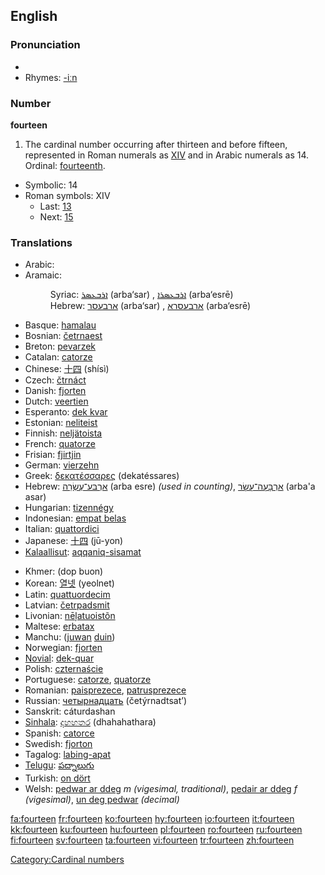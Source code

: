 {{wikipedia}}
==English==

===Pronunciation===
* {{audio|en-us-fourteen.ogg|Audio (US)}}
*Rhymes: [[Rhymes:English:-iːn|-iːn]]

===Number===
'''fourteen'''

# The cardinal number occurring after thirteen and before fifteen, represented in Roman numerals as [[XIV]] and in Arabic numerals as 14.  Ordinal: [[fourteenth]].
*Symbolic: 14
*Roman symbols: XIV
**Last: [[thirteen|13]]
**Next: [[fifteen|15]]

===Translations===
{{rfc-level|Translations at L3+ (AutoFormat would have corrected level of Translations)}}
{{top}}
*Arabic: {{ARchar|[[اربعة عشر]]}} {{Unicode|(’arbáʕaʈ ʕášar)}}
*Aramaic:
*:Syriac: [[ܐܪܒܥܣܪ]] (arba‘sar) {{m}}, [[ܐܪܒܥܣܪܐ]] (arba‘esrē) {{f}}
*:Hebrew: [[ארבעסר]] (arba‘sar) {{m}}, [[ארבעסרא]] (arba‘esrē) {{f}}
*Basque: [[hamalau]]
*Bosnian: [[četrnaest]]
*Breton: [[pevarzek]]
*Catalan: [[catorze]]
*Chinese: [[十四]] (shísì)
*Czech: [[čtrnáct]]
*Danish: [[fjorten]]
*Dutch: [[veertien]] {{f}}
*Esperanto: [[dek kvar]]
*Estonian: [[neliteist]]
*Finnish: [[neljätoista]]
*French: [[quatorze]] {{m}}
*Frisian: [[fjirtjin]]
*German: [[vierzehn]] {{f}}
*Greek: [[δεκατέσσαρες]] (dekatéssares)
*Hebrew: [[ארבע עשרה|אַרְבַּע־עֶשְׂרֵה]] (arba esre) {{f}} ''(used in counting)'', [[ארבעה עשר|אַרְבָּעָה־עָשָׂר]] (arba'a asar) {{m}}
*Hungarian: [[tizennégy]]
*Indonesian: [[empat belas]]
*Italian: [[quattordici]]
*Japanese: [[十四]] (jū-yon)
*[[Kalaallisut]]: [[aqqaniq-sisamat]]
{{mid}}
*Khmer: {{KMchar|[[ដប់បួន]]}} (dop buon)
*Korean: [[열넷]] (yeolnet)
*Latin: [[quattuordecim]]
*Latvian: [[četrpadsmit]]
*Livonian: [[nēļatuoistõn]]
*Maltese: [[erbatax]]
*Manchu: ([[juwan]] [[duin]])
*Norwegian: [[fjorten]]
*[[Novial]]: [[dek-quar]]
*Polish: [[czternaście]]
*Portuguese: [[catorze]], [[quatorze]]
*Romanian: [[paisprezece]], [[patrusprezece]]
*Russian: [[четырнадцать]] (četýrnadtsat’)
*Sanskrit: cáturdashan
*[[Sinhala]]: [[දහහතර]] (dhahahathara)
*Spanish: [[catorce]]
*Swedish: [[fjorton]]
*Tagalog: [[labing-apat]]
*[[Telugu]]: [[పద్నాలుగు]]
*Turkish: [[on dört]]
*Welsh: [[pedwar ar ddeg]] ''m (vigesimal, traditional)'', [[pedair ar ddeg]] ''f (vigesimal)'', [[un deg pedwar]] ''(decimal)''
{{bottom}}

[[Category:Cardinal numbers]]

[[fa:fourteen]]
[[fr:fourteen]]
[[ko:fourteen]]
[[hy:fourteen]]
[[io:fourteen]]
[[it:fourteen]]
[[kk:fourteen]]
[[ku:fourteen]]
[[hu:fourteen]]
[[pl:fourteen]]
[[ro:fourteen]]
[[ru:fourteen]]
[[fi:fourteen]]
[[sv:fourteen]]
[[ta:fourteen]]
[[vi:fourteen]]
[[tr:fourteen]]
[[zh:fourteen]]